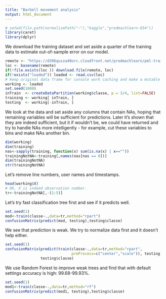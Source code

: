 ```yaml
---
title: "Barbell movement analysis"
output: html_document
---
```


```r
# setwd(file.path(normalizePath("~"),"kaggle","predmachlearn-034"))
library(caret)
library(dplyr)
```

We download the training dataset and set aside a quarter of the training data
to estimate out-of-sample error on our model.

```r
remote <- "https://d396qusza40orc.cloudfront.net/predmachlearn/pml-training.csv"
loc <- basename(remote)
if(!file.exists(loc )) download.file(remote, loc)
if(!exists("loaded")) loaded <- read.csv(loc)
# Keep original data frame for console work caching and make a mutable copy
working <- loaded
set.seed(1000)
inTrain  <- createDataPartition(working$classe, p = 3/4, list=FALSE)
training <- working[ inTrain, ]
testing  <- working[-inTrain, ]
````

We look at the data and set aside any columns that contain NAs, hoping that
remaining variables will be sufficient for predictions. Later it's shown
that they are indeed sufficient, but it if wouldn't be, we could have returned
and try to handle NAs more
intelligently - for example, cut these variables to bins and make NAs another
bin.

```r
dim(working)
dim(training)
nas<-sapply(training, function(x) sum(is.na(x) | x==""))
trainingNotNA<-training[,names(nas[nas == 0])]
dim(trainingNotNA)
str(trainingNotNA)
```

Let's remove line numbers, user names and timestamps.

```r
head(working$X)
# OK, X is indeed observation number.
tr<-trainingNotNA[,-(1:5)]
```

Let's try fast classification tree first and see if it predicts well.

```r
set.seed(1)
mod<-train(classe~.,data=tr,method="rpart")
confusionMatrix(predict(mod, testing),testing$classe)
```

We see that prediction is weak. We try to normalize data first and it doesn't
help either.

```r
set.seed(1)
confusionMatrix(predict(train(classe~.,data=tr,method="rpart",
                              preProcess=c("center","scale")), testing),
                testing$classe)
```

We use Random Forest to improve weak trees and find that with default settings
accuracy is high: 99.68-99.93%.

```r
set.seed(1)
mod1<-train(classe~.,data=tr,method="rf")
confusionMatrix(predict(mod1, testing),testing$classe)
```
